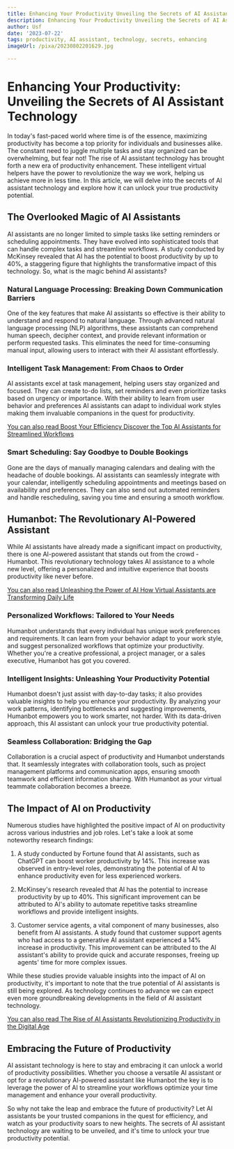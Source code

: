 ```yaml
---
title: Enhancing Your Productivity Unveiling the Secrets of AI Assistant Technology
description: Enhancing Your Productivity Unveiling the Secrets of AI Assistant Technology
author: Usf
date: '2023-07-22'
tags: productivity, AI assistant, technology, secrets, enhancing
imageUrl: /pixa/20230802201629.jpg

---
```

# Enhancing Your Productivity: Unveiling the Secrets of AI Assistant Technology

In today's fast-paced world where time is of the essence, maximizing productivity has become a top priority  for individuals and businesses alike.  The  constant need to juggle multiple tasks and stay organized can be overwhelming, but fear not! The rise  of AI assistant  technology has brought forth a new era of productivity enhancement. These intelligent virtual helpers have the power to  revolutionize the way we work, helping us achieve more in less time. In this article, we will delve into the secrets of AI assistant technology and  explore  how it can unlock your true productivity potential.

## The Overlooked  Magic of AI Assistants

AI  assistants are no longer limited to simple tasks  like setting reminders or scheduling appointments. They have evolved into sophisticated tools that can handle complex tasks and streamline workflows. A study conducted by McKinsey revealed that AI has the potential to boost productivity by up to 40%, a staggering figure  that highlights the transformative impact of this technology. So, what is the magic behind  AI assistants?

### Natural Language  Processing: Breaking Down Communication Barriers

One of the key  features  that make AI assistants so effective is their ability to understand and respond to  natural language. Through advanced natural  language processing (NLP) algorithms, these assistants can comprehend human speech, decipher context, and provide relevant information or perform requested tasks. This  eliminates the need for time-consuming manual input, allowing users to interact with their AI assistant effortlessly.

### Intelligent Task Management: From Chaos to Order

AI assistants excel  at task management, helping users stay organized and focused. They can create to-do lists, set reminders and even prioritize tasks  based on urgency or importance.  With their ability  to  learn from user behavior and preferences AI assistants can adapt to  individual work styles  making  them invaluable companions  in the quest for productivity.

[You can also  read Boost Your Efficiency Discover the Top AI  Assistants for  Streamlined Workflows](Boost%20Your%20Efficiency%20Discover%20the%20Top%20AI%20Assistants%20for%20Streamlined%20Workflows)


### Smart Scheduling: Say Goodbye  to Double Bookings

Gone are the days of manually managing  calendars and dealing with the headache of double bookings. AI assistants can seamlessly  integrate with your  calendar, intelligently scheduling appointments and meetings based on availability and preferences. They can also  send out automated  reminders and handle rescheduling, saving  you time and ensuring a smooth  workflow.

## Humanbot: The Revolutionary  AI-Powered Assistant

While AI assistants have already made a significant impact on productivity, there is one AI-powered assistant that stands out from the crowd - Humanbot. This revolutionary technology takes AI assistance to a whole new level, offering a personalized  and  intuitive experience that boosts productivity like never  before.

[You can also read Unleashing the Power of AI How Virtual Assistants are Transforming Daily Life](Unleashing%20the%20Power%20of%20AI%20How%20Virtual%20Assistants%20are%20Transforming%20Daily%20Life)


### Personalized Workflows: Tailored to Your Needs

Humanbot understands that every individual has unique work preferences and  requirements.  It can learn from your  behavior adapt to your work  style, and suggest personalized workflows that optimize your productivity. Whether you're a creative professional, a project manager, or a sales executive, Humanbot has  got you covered.

### Intelligent Insights:  Unleashing Your Productivity Potential

Humanbot doesn't just assist with day-to-day tasks; it  also provides valuable insights to help you enhance  your  productivity. By analyzing your work patterns, identifying bottlenecks and suggesting improvements, Humanbot empowers you to work smarter, not harder. With its data-driven approach, this AI assistant can  unlock your true productivity potential.

### Seamless Collaboration: Bridging the Gap

Collaboration is a crucial aspect of productivity and Humanbot understands that. It seamlessly integrates with  collaboration  tools, such as project management platforms and communication apps, ensuring  smooth teamwork and efficient  information sharing. With Humanbot  as your virtual  teammate collaboration becomes a breeze.

##  The Impact  of AI on Productivity

Numerous studies have highlighted the positive impact of  AI on productivity across various industries and job roles. Let's take a look at some noteworthy  research findings:

1. A study conducted by  Fortune found that AI assistants, such as ChatGPT can boost worker productivity  by 14%. This increase was observed in entry-level  roles, demonstrating the potential of AI to enhance productivity even for less experienced workers.

2.  McKinsey's research revealed that AI has the potential  to increase productivity by up to 40%. This significant improvement can be attributed to AI's ability to automate repetitive tasks streamline workflows and  provide intelligent insights.

3. Customer service agents, a vital component of many businesses, also benefit from AI assistants. A study  found that customer support agents who had access to  a generative  AI assistant experienced a  14% increase in productivity. This improvement can be  attributed to the AI assistant's ability to provide quick and accurate  responses, freeing up agents'  time for more complex  issues.

While these studies provide valuable insights into the impact of AI on productivity, it's important to note that the true potential of AI assistants  is still  being explored. As technology continues to advance we can  expect even more groundbreaking developments in the field of AI assistant technology.

[You can also read The Rise of AI Assistants Revolutionizing Productivity  in the Digital Age](The%20Rise%20of%20AI%20Assistants%20Revolutionizing%20Productivity%20in%20the%20Digital%20Age)


## Embracing the  Future of Productivity

AI assistant technology is here  to stay and  embracing it can unlock a world of productivity possibilities. Whether you choose a versatile AI assistant or opt for a revolutionary AI-powered assistant  like Humanbot the key is  to leverage the power of AI  to streamline your workflows optimize your time management  and  enhance your overall productivity.

So why not take the leap and embrace the future of productivity? Let AI assistants be your  trusted companions in the quest for efficiency, and watch as your productivity soars to new heights. The secrets of AI assistant technology  are waiting to be unveiled, and it's  time to unlock your true productivity potential.
